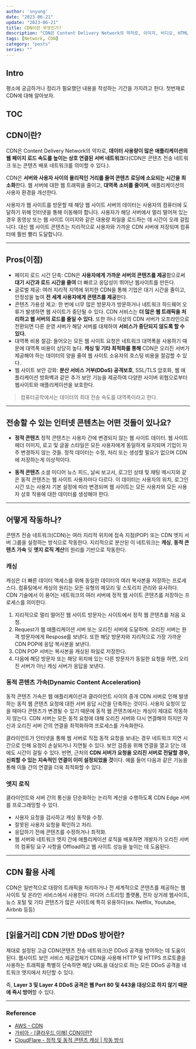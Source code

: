 ---
author: 'snyung'
date: "2023-06-21"
update: "2023-06-21"
title: CDN이란 무엇인가?
description: "CDN은 Content Delivery Network의 약자로, 이미지, 비디오, HTML 파일, JavaScript 및 CSS 파일과 같은 웹 콘텐츠를 위치에 따라 사용자에게 전달하기 위해 지리적으로 분산된 서버 네트워크입니다."
tags: [Network, CDN]
category: "posts"
series: ""
---

## Intro

평소에 궁금하거나 정리가 필요했던 내용을 작성하는 기간을 가지려고 한다. 첫번재로 CDN에 대해 알아보자.

## TOC

## CDN이란?

CDN은 Content Delivery Network의 약자로, **데이터 사용량이 많은 애플리케이션의 웹 페이지 로드 속도를 높이는 상호 연결된 서버 네트워크**다(CDN은 콘텐츠 전송 네트워크 또는 콘텐츠 배포 네트워크를 의미할 수 있다.). 

CDN은 **서버와 사용자 사이의 물리적인 거리를 줄여 콘텐츠 로딩에 소요되는 시간을 최소화**한다. 웹 서버에 대한 웹 트래픽을 줄이고, **대역폭 소비를 줄이며**, 애플리케이션의 사용자 환경을 개선한다.

사용자가 웹 사이트를 방문할 때 해당 웹 사이트 서버의 데이터는 사용자의 컴퓨터에 도달하기 위해 인터넷을 통해 이동해야 합니다. 사용자가 해당 서버에서 멀리 떨어져 있는 경우 동영상 또는 웹 사이트 이미지와 같은 대용량 파일을 로드하는 데 시간이 오래 걸립니다. 대신 웹 사이트 콘텐츠는 지리적으로 사용자와 가까운 CDN 서버에 저장되며 컴퓨터에 훨씬 빨리 도달합니다.

---

## Pros(이점)

- 페이지 로드 시간 단축: CDN은 **사용자에게 가까운 서버의 콘텐츠를 제공**함으로써 **대기 시간과 로드 시간을 줄여** 더 빠르고 응답성이 뛰어난 웹사이트를 만든다.
- 글로벌 제공: 여러 지리적 지역에 위치한 CDN을 통해 기업은 대기 시간을 줄이고, 안정성을 높여 **전 세계 사용자에게 콘텐츠를 제공**한다.
- 콘텐츠 가용성 제고: 한 번에 너무 많은 방문자가 방문하거나 네트워크 하드웨어 오류가 발생하면 웹 사이트가 중단될 수 있다. CDN 서비스는 **더 많은 웹 트래픽을 처리하고 웹 서버의 로드를 줄일 수 있다.** 또한 하나 이상의 CDN 서버가 오프라인으로 전환되면 다른 운영 서버가 해당 서버를 대체하여 **서비스가 중단되지 않도록 할 수 있다.**
- 대역폭 비용 절감: 들어오는 모든 웹 사이트 요청은 네트워크 대역폭을 사용하기 때문에 대역폭 비용이 상당히 높다. **캐싱 및 기타 최적화를 통해** CDN은 오리진 서버가 제공해야 하는 데이터의 양을 줄여 웹 사이트 소유자의 호스팅 비용을 절감할 수 있다.
- 웹 사이트 보안 강화: **분산 서비스 거부(DDoS) 공격보호**, SSL/TLS 암호화, 웹 애플리케이션 방화벽과 같은 추가 보안 기능을 제공하여 다양한 사이버 위협으로부터 웹사이트와 애플리케이션을 보호한다.

> 컴퓨터공학에서는 데이터의 최대 전송 속도를 대역폭이라고 한다.

---

## 전송할 수 있는 인터넷 콘텐츠는 어떤 것들이 있나요?

- **정적 콘텐츠**
정적 콘텐츠는 사용자 간에 변경되지 않는 웹 사이트 데이터. 웹 사이트 헤더 이미지, 로고 및 글꼴 스타일은 모든 사용자에게 동일하게 유지되며 기업이 자주 변경하지 않는 것들. 정적 데이터는 수정, 처리 또는 생성할 필요가 없으며 CDN에 저장하는게 이상적이다.

- **동적 콘텐츠**
소셜 미디어 뉴스 피드, 날씨 보고서, 로그인 상태 및 채팅 메시지와 같은 동적 콘텐츠는 웹 사이트 사용자마다 다르다. 이 데이터는 사용자의 위치, 로그인 시간 또는 사용자 기본 설정에 따라 변경되며 웹 사이트는 모든 사용자와 모든 사용자 상호 작용에 대한 데이터를 생성해야 한다.

---

## 어떻게 작동하나?

콘텐츠 전송 네트워크(CDN)는 여러 지리적 위치에 접속 지점(POP) 또는 CDN 엣지 서버 그룹을 설정하는 방식으로 작동한다. 지리적으로 분산된 이 네트워크는 **캐싱**, **동적 콘텐츠 가속** 및 **엣지 로직 계산**의 원리를 기반으로 작동한다.

### 캐싱

캐싱은 더 빠른 데이터 액세스를 위해 동일한 데이터의 여러 복사본을 저장하는 프로세스다. 컴퓨팅에서 캐싱의 원리는 모든 유형의 메모리 및 스토리지 관리와 유사하다. CDN 기술에서 이 용어는 네트워크의 여러 서버에 정적 웹 사이트 콘텐츠를 저장하는 프로세스를 의미한다.

1. 지리적으로 멀리 떨어진 웹 사이트 방문자는 사이트에서 정적 웹 콘텐츠를 처음 요청.
2. Request가 웹 애플리케이션 서버 또는 오리진 서버에 도달하며. 오리진 서버는 원격 방문자에게 Respose를 보낸다. 또한 해당 방문자와 지리적으로 가장 가까운 CDN POP에 응답 복사본을 보낸다.
3. CDN POP 서버는 복사본을 캐싱된 파일로 저장한다.
4. 다음에 해당 방문자 또는 해당 위치에 있는 다른 방문자가 동일한 요청을 하면, 오리진 서버가 아닌 캐싱 서버가 응답을 보낸다. 

### 동적 콘텐츠 가속(Dynamic Content Acceleration)

동적 콘텐츠 가속은 웹 애플리케이션과 클라이언트 사이의 중개 CDN 서버로 인해 발생하는 동적 웹 콘텐츠 요청에 대한 서버 응답 시간을 단축하는 것이다. 사용자 요청이 있을 때마다 콘텐츠가 변경될 수 있기 때문에 동적 웹 콘텐츠에서는 캐싱이 제대로 작동하지 않는다. CDN 서버는 모든 동적 요청에 대해 오리진 서버와 다시 연결해야 하지만 자신과 오리진 서버 간의 연결을 최적화하여 프로세스를 가속화한다.

클라이언트가 인터넷을 통해 웹 서버로 직접 동적 요청을 보내는 경우 네트워크 지연 시간으로 인해 요청이 손실되거나 지연될 수 있다. 보안 검증을 위해 연결을 열고 닫는 데에도 시간이 걸릴 수 있다. 반면, 근처의 **CDN 서버가 요청을 오리진 서버로 전달할 경우, 신뢰할 수 있는 지속적인 연결이 이미 설정되었을 것**이다. 예를 들어 다음과 같은 기능을 통해 이들 간의 연결을 더욱 최적화할 수 있다.

### 엣지 로직

클라이언트와 서버 간의 통신을 단순화하는 논리적 계산을 수행하도록 CDN Edge 서버를 프로그래밍할 수 있다.

- 사용자 요청을 검사하고 캐싱 동작을 수정.
- 잘못된 사용자 요청을 확인하고 처리.
- 응답하기 전에 콘텐츠를 수정하거나 최적화.
- 웹 서버와 네트워크 엣지 간에 애플리케이션 로직을 배포하면 개발자가 오리진 서버의 컴퓨팅 요구 사항을 Offload하고 웹 사이트 성능을 높이는 데 도움된다.

---

## CDN 활용 사례

CDN은 일반적으로 대량의 트래픽을 처리하거나 전 세계적으로 콘텐츠를 제공하는 웹 사이트 및 온라인 서비스에서 사용한다. 미디어 스트리밍 플랫폼, 전자 상거래 웹사이트, 뉴스 포털 및 기타 콘텐츠가 많은 사이트에 특히 유용하다(ex. Netflix, Youtube, Airbnb 등등)

---

## [읽을거리] CDN 기반 DDoS 방어란?

제대로 설정된 고급 CDN(콘텐츠 전송 네트워크)은 DDoS 공격을 방어하는 데 도움이 된다. 웹사이트 보안 서비스 제공업체가 CDN을 사용해 HTTP 및 HTTPS 프로토콜을 사용하는 트래픽을 특별히 단속하면 해당 URL을 대상으로 하는 모든 DDoS 공격을 네트워크 엣지에서 차단할 수 있다. 

즉, **Layer 3 및 Layer 4 DDoS 공격은 웹 Port 80 및 443을 대상으로 하지 않기 때문에 즉시 방어**할 수 있다. 

---

### Reference

- [AWS - CDN](https://aws.amazon.com/ko/what-is/cdn/)
- [가비아 - [클라우드 이해] CDN이란?](https://library.gabia.com/contents/infrahosting/8985/)
- [CloudFlare - 정적 및 동적 콘텐츠 캐싱 | 작동 방식
](https://www.cloudflare.com/ko-kr/learning/cdn/caching-static-and-dynamic-content/)